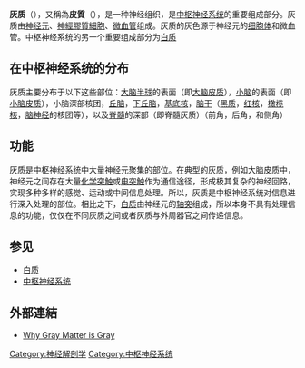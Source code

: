 {{NoteTA|G1=Lifesciences}}
{{Infobox anatomy
| Name        = 灰质 
| Latin       = Substantia grisea
| Image       = spinal nerve-zh.svg 
| Caption     = 灰质标注于中右部，环绕灰质的是白质
| Width       =
| Image2      = Medulla spinalis - Substantia grisea - English.svg
| Caption2    = 脊髓灰质的放大
| Precursor   =
| System      =
| Artery      =
| Vein        =
| Nerve       =
| Lymph       =
<!--
| DorlandsPre  = s_27
| DorlandsSuf  = 12766773 
-->
}}
'''灰质'''（{{lang-en|Gray matter}}），又稱為'''皮質'''（{{lang-en|Cortex}}），是一种神经组织，是[[中枢神经系统|中枢神经系统]]的重要组成部分。灰质由[[神经元|神经元]]、[[神經膠質細胞|神經膠質細胞]]、[[微血管|微血管]]组成。灰质的灰色源于神经元的[[细胞体|细胞体]]和微血管。中枢神经系统的另一个重要组成部分为[[白质|白质]]

==在中枢神经系统的分布==
灰质主要分布于以下这些部位：[[大脑半球|大脑半球]]的表面（即[[大脑皮质|大脑皮质]]），[[小脑|小脑]]的表面（即[[小脑皮质|小脑皮质]]），小脑深部核团，[[丘脑|丘脑]]，[[下丘脑|下丘脑]]，[[基底核|基底核]]，[[脑干|脑干]]（[[黑质|黑质]]，[[红核|红核]]，[[橄榄核|橄榄核]]，[[脑神经|脑神经]]的核团等），以及[[脊髓|脊髓]]的深部（即脊髓灰质）（前角，后角，和侧角）

==功能==
灰质是中枢神经系统中大量神经元聚集的部位。在典型的灰质，例如大脑皮质中，神经元之间存在大量[[化学突触|化学突触]]或[[电突触|电突触]]作为通信途径，形成极其复杂的神经回路，实现多种多样的感觉、运动或中间信息处理。所以，灰质是中枢神经系统对信息进行深入处理的部位。相比之下，[[白质|白质]]由神经元的[[轴突|轴突]]组成，所以本身不具有处理信息的功能，仅仅在不同灰质之间或者灰质与外周器官之间传递信息。

==参见==
* [[白质|白质]]
* [[中枢神经系统|中枢神经系统]]

==外部連結==
* [http://www.livescience.com/32605-why-is-gray-matter-gray.html Why Gray Matter is Gray] {{Wayback|url=http://www.livescience.com/32605-why-is-gray-matter-gray.html |date=20201124235536 }}

{{Nervous tissue}}
{{Spinal cord}}
{{Cerebral cortex}}

[[Category:神经解剖学|Category:神经解剖学]]
[[Category:中枢神经系统|Category:中枢神经系统]]